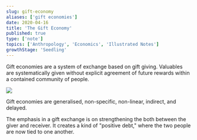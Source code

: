 ```yaml
---
slug: gift-economy
aliases: ['gift economies']
date: 2020-04-16
title: 'The Gift Economy'
published: true
type: ['note']
topics: ['Anthropology', 'Economics', 'Illustrated Notes']
growthStage: 'Seedling'
---
```


Gift economies are a system of exchange based on gift giving. Valuables are systematically given without explicit agreement of future rewards within a contained community of people.

<Image src="https://res.cloudinary.com/dg3gyk0gu/image/upload/v1589328834/maggieappleton.com/notes/gift-economy.jpg" />

Gift economies are generalised, non-specific, non-linear, indirect, and delayed.

The emphasis in a gift exchange is on strengthening the both between the giver and receiver. It creates a kind of "positive debt," where the two people are now tied to one another.